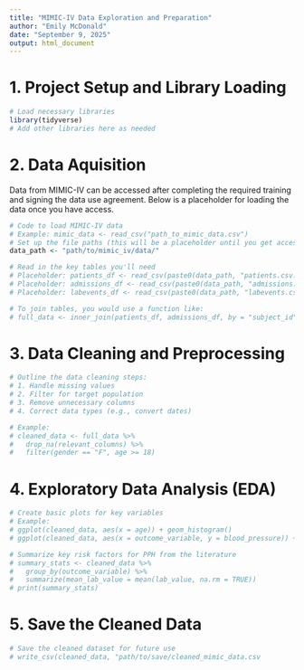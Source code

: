 ```yaml
---
title: "MIMIC-IV Data Exploration and Preparation"
author: "Emily McDonald"
date: "September 9, 2025"
output: html_document
---
```


# 1. Project Setup and Library Loading

```r
# Load necessary libraries
library(tidyverse)
# Add other libraries here as needed
```

# 2. Data Aquisition
Data from MIMIC-IV can be accessed after completing the required training and signing the data use agreement. Below is a placeholder for loading the data once you have access.
```r
# Code to load MIMIC-IV data
# Example: mimic_data <- read_csv("path_to_mimic_data.csv")
# Set up the file paths (this will be a placeholder until you get access to the data)
data_path <- "path/to/mimic_iv/data/"

# Read in the key tables you'll need
# Placeholder: patients_df <- read_csv(paste0(data_path, "patients.csv.gz"))
# Placeholder: admissions_df <- read_csv(paste0(data_path, "admissions.csv.gz"))
# Placeholder: labevents_df <- read_csv(paste0(data_path, "labevents.csv.gz"))

# To join tables, you would use a function like:
# full_data <- inner_join(patients_df, admissions_df, by = "subject_id")
```
# 3. Data Cleaning and Preprocessing
```r
# Outline the data cleaning steps:
# 1. Handle missing values
# 2. Filter for target population
# 3. Remove unnecessary columns
# 4. Correct data types (e.g., convert dates)

# Example:
# cleaned_data <- full_data %>%
#   drop_na(relevant_columns) %>%
#   filter(gender == "F", age >= 18)
```
# 4. Exploratory Data Analysis (EDA)
```r
# Create basic plots for key variables
# Example:
# ggplot(cleaned_data, aes(x = age)) + geom_histogram()
# ggplot(cleaned_data, aes(x = outcome_variable, y = blood_pressure)) + geom_boxplot()

# Summarize key risk factors for PPH from the literature
# summary_stats <- cleaned_data %>%
#   group_by(outcome_variable) %>%
#   summarize(mean_lab_value = mean(lab_value, na.rm = TRUE))
# print(summary_stats)
```
# 5. Save the Cleaned Data
```r
# Save the cleaned dataset for future use
# write_csv(cleaned_data, "path/to/save/cleaned_mimic_data.csv
```
